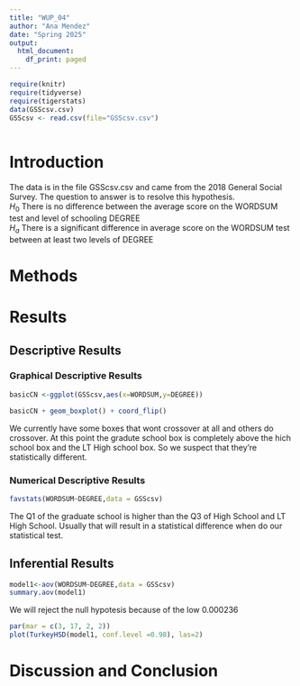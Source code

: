 ```yaml
---
title: "WUP_04"
author: "Ana Mendez"
date: "Spring 2025"
output:
  html_document:
    df_print: paged
---
```


```r
require(knitr)
require(tidyverse)
require(tigerstats)
data(GSScsv.csv)
GSScsv <- read.csv(file="GSScsv.csv")
 
```

# Introduction

<!--In this section you explain what you are trying to show.  Where did the data come from?  What is the research or other question you are trying to answer?!-->

The data is in the file GSScsv.csv and came from the 2018 General Social Survey.  The question to answer is to resolve this hypothesis.  
$H_0$ There is no difference between the average score on the WORDSUM test and level of schooling DEGREE  
$H_a$ There is a significant difference in average score on the WORDSUM test between at least two levels of DEGREE  


# Methods

<!--Mention that you intend to use chatGPT to the greatest extent possible. Give credit to chatGPT when you use it to create code in your report. Decide on your methods:  use "variable analysis" or other appropriate descriptors.  Make sure to choose at least one graphical method and at least one numerical method.!-->

# Results

<!--Divide this section into two sub-sections:  One for your descriptive  results and one for your inferential results.!-->

## Descriptive Results

### Graphical Descriptive Results

<!--Graphical results here.  Make sure to show your code.  Provide appropriate labels for axes, giving units if possible, and provide a good title for the graph, too.  Use the graphical results to describe the patterns if any that exist in the data as focused toward the research question!-->

```r
basicCN <-ggplot(GSScsv,aes(x=WORDSUM,y=DEGREE))
```
```r
basicCN + geom_boxplot() + coord_flip()
```


We currently have some boxes that wont crossover at all and others do crossover. At this point the gradute school box is completely above the hich school box and the LT High school box. So we suspect that they're statistically different.
 

### Numerical Descriptive Results

<!--Numerical results go here. Use the numerical results to describe the patterns if any that exist in the data as focused toward the research question!-->

```r
favstats(WORDSUM~DEGREE,data = GSScsv)
```
The Q1 of the graduate school is higher than the Q3 of High School and LT High School. Usually that will result in a statistical difference when do our statistical test.


## Inferential Results

<!--State hypothesis clearly.  Make sure your discussion of the inferential test covers all the aspects that the test output produces, such as test statistic, p-value etc.  Make a decision about the null hypothesis, explain the assumptions on which the selected test/procedure was based, and why the chosen procedure satisfys the assumptions and is appropriate to answer the research question!-->

```r
model1<-aov(WORDSUM~DEGREE,data = GSScsv)
summary.aov(model1)
```
We will reject the null hypotesis because of the low 0.000236

```r
par(mar = c(3, 17, 2, 2))
plot(TurkeyHSD(model1, conf.level =0.98), las=2)
```


# Discussion and Conclusion

<!--Discussion and conclusion here.  If you found a relationship be sure to consider whether the relationship occurs because one of the variavbles causes the other, or whether they perhasps are related for some other reason.  Watch the chapter 6 videos from the GeorgeTown videos collection.!-->
